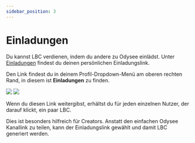 ---
sidebar_position: 3
---

# Einladungen

Du kannst LBC verdienen, indem du andere zu Odysee einlädst. Unter <a href="https://odysee.com/$/invite"><OdyseeIcon type="Users"/> Einladungen</a> findest du deinen persönlichen Einladungslink.

Den Link findest du in deinem Profil-Dropdown-Menü am oberen rechten Rand, in diesem ist **<OdyseeIcon type="Users"/> Einladungen** zu finden.

![](/img/de/homepage_profile_menu_open_arrow_to_invites_desktop_dark.png#dark)
![](/img/de/homepage_profile_menu_open_arrow_to_invites_desktop_light.png#light)

Wenn du diesen Link weitergibst, erhältst du für jeden einzelnen Nutzer, der darauf klickt, ein paar LBC.

Dies ist besonders hilfreich für Creators. Anstatt den einfachen Odysee Kanallink zu teilen, kann der Einladungslink gewählt und damit LBC generiert werden.
